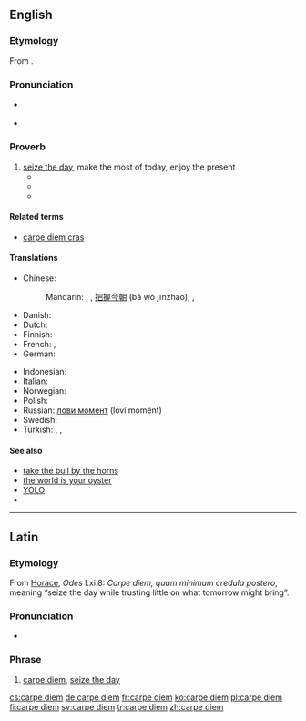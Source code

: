 ==English==
{{wikipedia}}

===Etymology===
From {{etyl|la|en}} {{term|carpe diem||seize the day|lang=la}}.

===Pronunciation===
* {{a|UK}} {{IPA|/ˌkɑː.peɪ ˈdiː.əm/}}
* {{a|US}} {{IPA|/ˌkɑɹ.peɪ ˈdi.əm/}}

===Proverb===
{{head|en|proverb|head=[[carpe]] [[diem]]}}

# [[seize the day]], make the most of today, enjoy the present
#* {{quote-book
    | year = 1905
    | title = Heretics
    | first = G. K.
    | last = Chesterton
    | authorlink = G. K. Chesterton
    | location = New York
    | publisher = John Lane
    | ol = 24174141M
    | url = http://www.gutenberg.org/ebooks/470
    | passage = It is the '''carpe diem''' religion; but the '''carpe diem''' religion is not the religion of happy people, but of very unhappy people. 
}}
#* {{quote-book
    | date = 2007-07-30
    | title = The Suicide of Reason: Radical Islam's Threat to the West
    | first = Lee
    | last = Harris
    | authorlink = Lee Harris (essayist)
    | chapter = Can '''Carpe Diem''' Societies Survive?
    | location = New York
    | publisher = Basic Books
    | isbn = 9780465002030
    | lccn = 2007007954
    | ol = 9697473M
    | page = 241
    | pageurl = http://books.google.com/books?id=3L5gc953HZUC&pg=PA241&dq=%22carpe+diem%22
    | passage = Indeed, in an extreme '''carpe diem''' society, children are raised without being given any sense that they have a transgenerational duty to the as yet unborn— the duty to leave them a better world.
}}
#* {{quote-video
    | date = 2011-01-29
    | title = {{w|Phineas and Ferb}}
    | episode = Rollercoaster: The Musical!
    | season = 2
    | number = 38
    | at = “'''Carpe Diem'''” (song)
    | url = http://disney.go.com/videos/#/videos/tvshows/&content=1809890
    | passage = Just grab those opportunities when you see 'em / Cause every day's a brand new day, you gotta '''carpe diem'''
}}

====Related terms====
* [[carpe diem cras]]

====Translations====
{{trans-top|seize the day}}
* Chinese:
*: Mandarin: {{t|cmn|及時行樂|sc=Hani}}, {{t|cmn|及时行乐|tr=jíshíxínglè|sc=Hani}}, [[把握]][[今朝]] (bǎ wò jīnzhāo), {{qualifier|literary}} {{t|cmn|花開堪折直須折|sc=Hani}}, {{t|cmn|花开堪折直须折|tr=huā kāi kān zhé zhí xū zhé|sc=Hani}}
* Danish: {{t-|da|fang dagen}}
* Dutch: {{t-|nl|pluk de dag}}
* Finnish: {{t-|fi|tartu hetkeen}}
* French: {{t-|fr|cueille le jour}}, {{t+|fr|carpe diem}}
* German: {{t-|de|Nutze den Tag}}
{{trans-mid}}
* Indonesian: {{t-|id|raih hari ini}}
* Italian: {{t-|it|cogli l'attimo}}
* Norwegian: {{t-|no|grip dagen}}
* Polish: {{t-|pl|chwytaj dzień}}
* Russian: [[лови момент]] (loví momént)
* Swedish: {{t+|sv|fånga dagen}}
* Turkish: {{t-|tr|günü yakala}},  {{t-|tr|anı yaşa}},  {{t-|tr|günü yaşa}}
{{trans-bottom}}

====See also====
* [[take the bull by the horns]]
* [[the world is your oyster]]
* [[YOLO]]
* {{commonslite|Category:Carpe diem|carpe diem}}

----

==Latin==

===Etymology===
From [[Horace]], ''Odes'' I.xi.8: ''Carpe diem, quam minimum credula postero'', meaning “seize the day while trusting little on what tomorrow might bring”.

===Pronunciation===
* {{a|Classical}} {{IPA|[ˈkɑr.pe ˈdi.ẽ]|lang=la}}

===Phrase===
{{head|la|phrase|head='''[[carpe]] [[diem]]'''}}

# [[#English|carpe diem]], [[seize the day]]

[[cs:carpe diem]]
[[de:carpe diem]]
[[fr:carpe diem]]
[[ko:carpe diem]]
[[pl:carpe diem]]
[[fi:carpe diem]]
[[sv:carpe diem]]
[[tr:carpe diem]]
[[zh:carpe diem]]